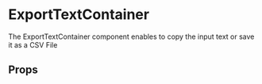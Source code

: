

# ExportTextContainer

The ExportTextContainer component enables to copy the input text or save it as a CSV File

<Canvas>
  <Story id="ui-components-ui-export-text-container-export-text-stories-js--default-export-text-container" />
</Canvas>

## Props

<ArgsTable of={ExportTextContainer} />

